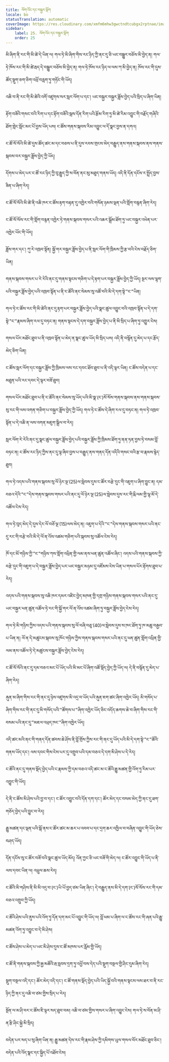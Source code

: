 ```yaml
---
title: ལོག་འོང་དང་བསྐྱར་ལྡོག
locale: bo
statusTranslation: automatic
coverImage: https://res.cloudinary.com/xmfm6mhw3gwctndtcubgx2rptnae/image/upload/v1740468922/small_cover_tratado_de_psicologia_revolucionaria_a4c0dca4e0.webp
sidebar:
    label: 25. ལོག་འོང་དང་བསྐྱར་ལྡོག
    order: 25
---
```

མི་ཞིག་ནི་རང་གི་མི་ཚེ་དེ་ཡིན་ལ། གལ་ཏེ་མི་ཞིག་གིས་རང་ཉིད་ཀྱི་ནང་དུ་ཅི་ཡང་བསྒྱུར་བཅོས་མི་བྱེད་ན། གལ་ཏེ་ཁོས་རང་གི་མི་ཚེ་རྦད་དེ་བསྒྱུར་བཅོས་མི་བྱེད་ན། གལ་ཏེ་ཁོས་རང་ཉིད་ལ་ལས་ཀ་མི་བྱེད་ན། ཁོས་རང་གི་དུས་ཚོད་སྡུག་ཅག་ཅིག་འཕྲོ་བརླག་ཏུ་གཏོང་གི་ཡོད།

འཆི་བ་ནི་རང་གི་མི་ཚེའི་འགོ་འཛུགས་སར་སླར་ལོག་པ་དང་། ཡང་བསྐྱར་བསྐྱར་ཟློས་བྱེད་པའི་སྲིད་པ་ཞིག་ཡིན།

རྟོག་བཟོའི་གསང་བའི་རིག་པ་དང་རྟོག་བཟོའི་སྦས་དོན་རིག་པའི་རྩོམ་རིག་ཏུ་མི་ཚེ་རིམ་འབྱུང་གི་བརྗོད་གཞིའི་ཐོག་གླེང་སློང་མང་པོ་བྱས་ཡོད་པས། ང་ཚོས་གནས་སྐབས་རིམ་འབྱུང་ལ་དོ་སྣང་བྱས་ན་དགའ།

ང་ཚོ་སོ་སོའི་མི་ཚེ་དུས་ཚོད་ཚང་མ་དང་བཅས་པ་ནི་དུས་རབས་གྲངས་མེད་བརྒྱུད་ནས་གནས་སྐབས་ནས་གནས་སྐབས་བར་བསྐྱར་ཟློས་བྱེད་ཀྱི་ཡོད།

དོགས་པ་མེད་པར་ང་ཚོ་རང་ཉིད་ཀྱི་བུ་རྒྱུད་ཀྱི་ས་བོན་ནང་མུ་མཐུད་གནས་ཡོད། འདི་ནི་དོན་དངོས་ར་སྤྲོད་བྱས་ཟིན་པ་ཞིག་རེད།

ང་ཚོ་སོ་སོའི་མི་ཚེ་ནི་འཆི་ཁར་ང་ཚོས་རྟག་བརྟན་དུ་འཁྱེར་བའི་གསོན་ཉམས་ལྡན་པའི་གློག་བརྙན་ཞིག་རེད།

ང་ཚོ་སོ་སོས་རང་གི་གློག་བརྙན་འཁྱེར་ཏེ་གནས་སྐབས་གསར་པའི་འཆར་སྒྲོམ་ཐོག་ཏུ་ཡང་བསྐྱར་འཕེན་པར་འཁྱེར་ཡོང་གི་ཡོད།

ཟློས་གར་དང་། ཀུ་རེ་འཁྲབ་སྟོན། སྐྱོ་གར་བསྐྱར་ཟློས་བྱེད་པ་ནི་སླར་ལོག་གི་ཁྲིམས་ཀྱི་རྩ་བའི་ངེས་བརྗོད་ཅིག་ཡིན།

གནས་སྐབས་གསར་པ་རེ་རེའི་ནང་དུ་གནས་སྟངས་གཅིག་པ་དེ་རྟག་པར་བསྐྱར་ཟློས་བྱེད་ཀྱི་ཡོད། སྔར་ལས་ལྷག་པའི་བསྐྱར་ཟློས་བྱེད་པའི་འཁྲབ་སྟོན་པ་ནི་ང་ཚོའི་ནང་སེམས་སུ་འཚོ་བའི་མི་དེ་དག་སྟེ་"ང་"ཡིན།

གལ་ཏེ་ང་ཚོས་རང་གི་མི་ཚེའི་ནང་དུ་རྟག་པར་བསྐྱར་ཟློས་བྱེད་པའི་སྣང་ཚུལ་འབྱུང་བའི་འཁྲབ་སྟོན་པ་དེ་དག་སྟེ་"ང་"རྣམས་ཞིག་རལ་དུ་བཏང་ན། གནས་སྟངས་དེ་དག་བསྐྱར་ཟློས་བྱེད་པ་ནི་མི་སྲིད་པ་ཞིག་ཏུ་འགྱུར་ངེས།

གསལ་པོར་མཐོང་ཐུབ་པ་ནི་འཁྲབ་སྟོན་པ་མེད་ན་སྣང་ཚུལ་ཡོད་མི་སྲིད་པས། འདི་ནི་བསྙོན་དུ་མེད་པ་དང་རྩོད་མེད་ཅིག་ཡིན།

ང་ཚོས་སླར་ལོག་དང་བསྐྱར་ཟློས་ཀྱི་ཁྲིམས་ལས་རང་དབང་ཐོབ་ཐུབ་པ་ནི་འདི་ལྟར་ཡིན། ང་ཚོས་བདེན་པ་དང་མཐུན་པའི་རང་དབང་དེ་ལྟར་བཟོ་ཐུབ།

གསལ་པོར་མཐོང་ཐུབ་པ་ནི་ང་ཚོའི་ནང་སེམས་སུ་ཡོད་པའི་མི་སྣ་(ང་)སོ་སོས་གནས་སྐབས་ནས་གནས་སྐབས་སུ་རང་གི་ལས་འགན་གཅིག་པ་བསྐྱར་ཟློས་བྱེད་ཀྱི་ཡོད། གལ་ཏེ་ང་ཚོས་དེ་ཞིག་རལ་དུ་བཏང་ན། གལ་ཏེ་འཁྲབ་སྟོན་པ་དེ་འཆི་ན་ལས་འགན་མཇུག་སྒྲིལ་བ་རེད།

སླར་ལོག་རེ་རེའི་ནང་དུ་སྣང་ཚུལ་བསྐྱར་ཟློས་བྱེད་པའི་བསྐྱར་ཟློས་ཀྱི་ཁྲིམས་ཐོག་ཏུ་ནན་ཏན་བྱས་ཏེ་བསམ་བློ་བཏང་ན། ང་ཚོས་རང་ཉིད་ཀྱིས་ནང་དུ་ལྟ་ཞིབ་བྱས་པ་བརྒྱུད་ནས་གནད་དོན་འདིའི་གསང་བའི་རྩ་བ་རྣམས་རྙེད་ཐུབ།

གལ་ཏེ་འདས་པའི་གནས་སྐབས་སུ་ལོ་ཉེར་ལྔ་(25)ལ་སླེབས་དུས་ང་ཚོར་བརྩེ་དུང་གི་འཇུག་པ་ཞིག་བྱུང་ན། དམ་བཅའ་དེའི་"ང་"དེས་གནས་སྐབས་གསར་པའི་ནང་དུ་ལོ་ཉེར་ལྔ་(25)ལ་སླེབས་དུས་རང་གི་རྨི་ལམ་གྱི་ལྷ་མོ་དེ་འཚོལ་ངེས་རེད།

གལ་ཏེ་བུད་མེད་དེ་དུས་དེར་ལོ་བཅོ་ལྔ་(15)ལས་མེད་ན། འཇུག་པ་དེའི་"ང་"དེས་གནས་སྐབས་གསར་པའི་ནང་དུ་རང་གི་བརྩེ་བའི་མི་དེ་ལོ་ན་འོས་འཚམ་གཅིག་པའི་སྐབས་སུ་འཚོལ་ངེས་རེད།

ཁོ་དང་མོ་གཉིས་ཀྱི་"ང་"གཉིས་ཀས་གློག་འཕྲིན་གྱི་ལམ་ནས་ཕན་ཚུན་འཚོལ་ཞིང་། འདས་པའི་གནས་སྐབས་ཀྱི་བརྩེ་དུང་གི་འཇུག་པ་དེ་བསྐྱར་ཟློས་བྱེད་པར་ཡང་བསྐྱར་མཉམ་དུ་འཛོམས་ངེས་ཡིན་པ་གསལ་པོར་རྟོགས་ཐུབ་པ་རེད།

འདས་པའི་གནས་སྐབས་སུ་འཆི་ཁར་དམར་འཛིང་བྱེད་མཁན་གྱི་དགྲ་གཉིས་གནས་སྐབས་གསར་པའི་ནང་དུ་ཡང་བསྐྱར་ཕན་ཚུན་འཚོལ་ཏེ་རང་གི་སྐྱོ་གར་ལོ་ན་འོས་འཚམ་ཞིག་ཏུ་བསྐྱར་ཟློས་བྱེད་ངེས་རེད།

གལ་ཏེ་མི་གཉིས་ཀྱིས་འདས་པའི་གནས་སྐབས་སུ་ལོ་བཞི་བཅུ་(40)ལ་སླེབས་དུས་ས་ཁང་ཐོག་ཏུ་ཁ་མཆུ་བརྒྱབ་པ་ཡིན་ན། ལོ་ན་དེ་མཚུངས་སྐབས་སུ་ཁོང་གཉིས་ཀྱིས་གནས་སྐབས་གསར་པའི་ནང་དུ་ཕན་ཚུན་གློག་འཕྲིན་གྱི་ལམ་ནས་འཚོལ་ཏེ་དེ་མཚུངས་བསྐྱར་ཟློས་བྱེད་ངེས་རེད།

ང་ཚོ་སོ་སོའི་ནང་དུ་དམ་བཅའ་མང་པོ་ཡོད་པའི་མི་མང་པོ་ཞིག་འཚོ་སྡོད་བྱེད་ཀྱི་ཡོད་ལ། དེ་ནི་བསྙོན་དུ་མེད་པ་ཞིག་རེད།

རྐུན་མ་ཞིག་གིས་རང་གི་ནང་དུ་ཉེས་འཛུགས་མི་འདྲ་བ་ཡོད་པའི་རྐུན་ཇག་ཚང་ཞིག་འཁྱེར་ཡོད། མི་གསོད་པ་ཞིག་གིས་རང་གི་ནང་དུ་མི་གསོད་པའི་"ཚོགས་པ་"ཞིག་འཁྱེར་ཡོད་ཅིང་འདོད་ཆགས་ཆེ་བ་ཞིག་གིས་རང་གི་བསམ་པའི་ནང་དུ་"མཇལ་འཕྲད་ཁང་"ཞིག་འཁྱེར་ཡོད།

འདི་ཚང་མའི་ནང་གི་གནད་དོན་ཚབས་ཆེ་ཤོས་ནི་བློ་གྲོས་ཀྱིས་རང་གི་ནང་དུ་ཡོད་པའི་མི་དེ་དག་སྟེ་"ང་"ཚོའི་གནས་ཡོད་དང་། ལས་དབང་གིས་ངེས་པར་དུ་འགྲུབ་པའི་དམ་བཅའ་དེ་དག་མི་ཤེས་པ་དེ་རེད།

ང་ཚོའི་ནང་དུ་གནས་སྡོད་བྱེད་པའི་ང་རྣམས་ཀྱི་དམ་བཅའ་འདི་ཚང་མ་ང་ཚོའི་རྒྱུ་མཚན་གྱི་འོག་ཏུ་རིམ་པར་འབྱུང་གི་ཡོད།

དེ་ནི་ང་ཚོས་མི་ཤེས་པའི་བྱ་བ་དང་། ང་ཚོར་འབྱུང་བའི་དོན་དག་དང་། ཚོར་མེད་དང་བསམ་མེད་ཀྱི་ནང་དུ་ཐག་གཅོད་བྱེད་པའི་བྱུང་བ་རེད།

རྒྱུ་མཚན་དང་ལྡན་པའི་སྒོ་ནས་ང་ཚོར་ཚང་མ་ཆར་པ་འབབ་པ་དང་དྲག་ཆར་འཁྱིལ་བ་བཞིན་འབྱུང་གི་ཡོད་ཅེས་བཤད་ཡོད།

དོན་དངོས་སུ་ང་ཚོར་བཟོ་བའི་སྣང་ཚུལ་ཡོད་མོད། འོན་ཀྱང་ཅི་ཡང་བཟོ་གི་མེད་ལ། ང་ཚོར་འབྱུང་གི་ཡོད་པ་ནི་ལས་དབང་ཡིན་ལ། འཕྲུལ་ཆས་རེད།

ང་ཚོའི་མི་གཤིས་ནི་མི་མི་འདྲ་བ་(ང་)ཡི་ཡོ་བྱད་ཙམ་ཡིན་ཞིང་། དེ་བརྒྱུད་ནས་མི་དེ་དག་(ང་)སོ་སོས་རང་གི་དམ་བཅའ་འགྲུབ་ཀྱི་ཡོད།

ང་ཚོའི་ཤེས་པའི་ནུས་པའི་འོག་ཏུ་དོན་དག་མང་པོ་འབྱུང་གི་ཡོད་ལ། བློ་ཕམ་པ་ཞིག་ལ་ང་ཚོས་རང་གི་ཞན་པའི་རྒྱུ་མཚན་འོག་ཏུ་འབྱུང་བ་དེ་མི་ཤེས།

ང་ཚོས་ཤེས་པ་མེད་པ་ཡང་མི་ཤེས་དུས་ང་ཚོ་མཁས་པར་རློམ་གྱི་ཡོད།

ང་ཚོ་ནི་གནས་སྐབས་ཀྱི་རྒྱ་མཚོའི་རྦ་རླབས་དྲག་ཏུ་འཕྱོ་བས་དེད་པའི་སྡུག་བསྔལ་གྱི་ཤིང་དུམ་ཞིག་རེད།

སྡུག་བསྔལ་འདི་དང་། ཚོར་མེད་འདི་དང་། ང་ཚོ་གནས་སྡོད་བྱེད་པའི་ཡིད་སྐྱོ་བའི་གནས་སྟངས་ལས་ཐར་བ་ནི་རང་ཉིད་ཀྱི་ནང་དུ་འཆི་བ་ཙམ་གྱིས་སྲིད་པ་རེད།

སྔོན་ལ་མ་ཤི་བར་ང་ཚོས་ཇི་ལྟར་སད་ཐུབ་བམ། འཆི་བ་ཙམ་གྱིས་གསར་པ་ཞིག་འབྱུང་ངེས། གལ་ཏེ་ས་བོན་མ་ཤི་ན་རྩི་ཤིང་སྐྱེ་མི་སྲིད།

བདེན་པར་སད་པ་སུ་ཞིག་ཡིན་ན། རྒྱུ་མཚན་དེས་རང་གི་རྣམ་ཤེས་ཀྱི་དམིགས་ཡུལ་གསལ་བོར་མཐོང་ཐུབ་ཅིང་། བདེན་པའི་འོད་སྣང་དང་སྐྱིད་པོ་འཐོབ་ངེས།


